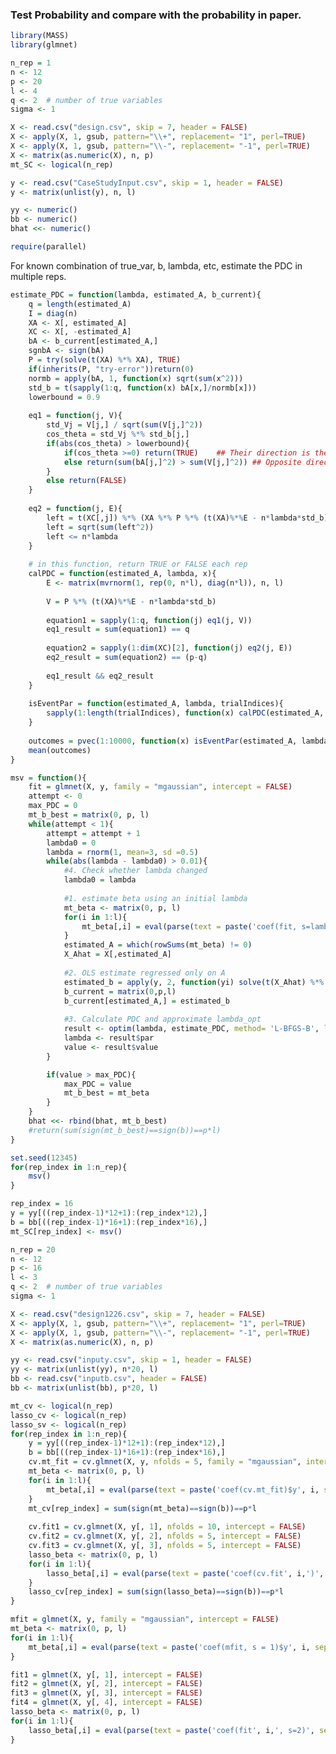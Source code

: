 ### Test Probability and compare with the probability in paper.
```r
library(MASS)
library(glmnet)
```

```r
n_rep = 1
n <- 12
p <- 20
l <- 4
q <- 2  # number of true variables
sigma <- 1

X <- read.csv("design.csv", skip = 7, header = FALSE)
X <- apply(X, 1, gsub, pattern="\\+", replacement= "1", perl=TRUE)
X <- apply(X, 1, gsub, pattern="\\-", replacement= "-1", perl=TRUE)
X <- matrix(as.numeric(X), n, p)
mt_SC <- logical(n_rep)

y <- read.csv("CaseStudyInput.csv", skip = 1, header = FALSE)
y <- matrix(unlist(y), n, l)

yy <- numeric()
bb <- numeric()
bhat <<- numeric()
```


```r
require(parallel)
```

For known combination of true_var, b, lambda, etc, estimate the PDC in multiple reps.
```r
estimate_PDC = function(lambda, estimated_A, b_current){
    q = length(estimated_A)
    I = diag(n)
    XA <- X[, estimated_A]
    XC <- X[, -estimated_A]
    bA <- b_current[estimated_A,]
    sgnbA <- sign(bA)
    P = try(solve(t(XA) %*% XA), TRUE)
    if(inherits(P, "try-error"))return(0)
    normb = apply(bA, 1, function(x) sqrt(sum(x^2)))
    std_b = t(sapply(1:q, function(x) bA[x,]/normb[x]))
    lowerbound = 0.9
    
    eq1 = function(j, V){
        std_Vj = V[j,] / sqrt(sum(V[j,]^2))
        cos_theta = std_Vj %*% std_b[j,]
        if(abs(cos_theta) > lowerbound){
            if(cos_theta >=0) return(TRUE)    ## Their direction is the same
            else return(sum(bA[j,]^2) > sum(V[j,]^2)) ## Opposite direction
        }
        else return(FALSE)
    }
    
    eq2 = function(j, E){
        left = t(XC[,j]) %*% (XA %*% P %*% (t(XA)%*%E - n*lambda*std_b) - E )
        left = sqrt(sum(left^2))
        left <= n*lambda
    }
    
    # in this function, return TRUE or FALSE each rep
    calPDC = function(estimated_A, lambda, x){
        E <- matrix(mvrnorm(1, rep(0, n*l), diag(n*l)), n, l) 
        
        V = P %*% (t(XA)%*%E - n*lambda*std_b)
        
        equation1 = sapply(1:q, function(j) eq1(j, V))
        eq1_result = sum(equation1) == q
        
        equation2 = sapply(1:dim(XC)[2], function(j) eq2(j, E))
        eq2_result = sum(equation2) == (p-q)
        
        eq1_result && eq2_result
    }
    
    isEventPar = function(estimated_A, lambda, trialIndices){
        sapply(1:length(trialIndices), function(x) calPDC(estimated_A, lambda, x))
    }
    
    outcomes = pvec(1:10000, function(x) isEventPar(estimated_A, lambda, x))
    mean(outcomes)
}
```


```r
msv = function(){
    fit = glmnet(X, y, family = "mgaussian", intercept = FALSE)
    attempt <- 0
    max_PDC = 0
    mt_b_best = matrix(0, p, l)
    while(attempt < 1){
        attempt = attempt + 1
        lambda0 = 0
        lambda = rnorm(1, mean=3, sd =0.5)
        while(abs(lambda - lambda0) > 0.01){
            #4. Check whether lambda changed
            lambda0 = lambda
            
            #1. estimate beta using an initial lambda
            mt_beta <- matrix(0, p, l)
            for(i in 1:l){
                mt_beta[,i] = eval(parse(text = paste('coef(fit, s=lambda0)$y', i, sep='')))[-1,] 
            }
            estimated_A = which(rowSums(mt_beta) != 0)
            X_Ahat = X[,estimated_A]
            
            #2. OLS estimate regressed only on A 
            estimated_b = apply(y, 2, function(yi) solve(t(X_Ahat) %*% X_Ahat) %*% t(X_Ahat) %*% yi)
            b_current = matrix(0,p,l)
            b_current[estimated_A,] = estimated_b
            
            #3. Calculate PDC and approximate lambda_opt
            result <- optim(lambda, estimate_PDC, method= 'L-BFGS-B', lower = 0, control=list(fnscale=-1), estimated_A = estimated_A, b_current = b_current)
            lambda <- result$par
            value <- result$value
        }

        if(value > max_PDC){
            max_PDC = value
            mt_b_best = mt_beta
        }
    }
    bhat <<- rbind(bhat, mt_b_best)
    #return(sum(sign(mt_b_best)==sign(b))==p*l)
}
```


```r
set.seed(12345)
for(rep_index in 1:n_rep){
    msv()
} 
```

```r
rep_index = 16
y = yy[((rep_index-1)*12+1):(rep_index*12),]
b = bb[((rep_index-1)*16+1):(rep_index*16),]
mt_SC[rep_index] <- msv()
```


```r
n_rep = 20
n <- 12
p <- 16
l <- 3
q <- 2  # number of true variables
sigma <- 1

X <- read.csv("design1226.csv", skip = 7, header = FALSE)
X <- apply(X, 1, gsub, pattern="\\+", replacement= "1", perl=TRUE)
X <- apply(X, 1, gsub, pattern="\\-", replacement= "-1", perl=TRUE)
X <- matrix(as.numeric(X), n, p)

yy <- read.csv("inputy.csv", skip = 1, header = FALSE)
yy <- matrix(unlist(yy), n*20, l)
bb <- read.csv("inputb.csv", header = FALSE)
bb <- matrix(unlist(bb), p*20, l)

mt_cv <- logical(n_rep)
lasso_cv <- logical(n_rep)
lasso_sv <- logical(n_rep)
for(rep_index in 1:n_rep){
    y = yy[((rep_index-1)*12+1):(rep_index*12),]
    b = bb[((rep_index-1)*16+1):(rep_index*16),]
    cv.mt_fit = cv.glmnet(X, y, nfolds = 5, family = "mgaussian", intercept = FALSE)
    mt_beta <- matrix(0, p, l)
    for(i in 1:l){
        mt_beta[,i] = eval(parse(text = paste('coef(cv.mt_fit)$y', i, sep='')))[-1,] 
    }
    mt_cv[rep_index] = sum(sign(mt_beta)==sign(b))==p*l
    
    cv.fit1 = cv.glmnet(X, y[, 1], nfolds = 10, intercept = FALSE)
    cv.fit2 = cv.glmnet(X, y[, 2], nfolds = 5, intercept = FALSE)
    cv.fit3 = cv.glmnet(X, y[, 3], nfolds = 5, intercept = FALSE)
    lasso_beta <- matrix(0, p, l)
    for(i in 1:l){
        lasso_beta[,i] = eval(parse(text = paste('coef(cv.fit', i,')', sep='')))[-1,]
    }
    lasso_cv[rep_index] = sum(sign(lasso_beta)==sign(b))==p*l
}
```

```r
mfit = glmnet(X, y, family = "mgaussian", intercept = FALSE)
mt_beta <- matrix(0, p, l)
for(i in 1:l){
    mt_beta[,i] = eval(parse(text = paste('coef(mfit, s = 1)$y', i, sep='')))[-1,] 
}

fit1 = glmnet(X, y[, 1], intercept = FALSE)
fit2 = glmnet(X, y[, 2], intercept = FALSE)
fit3 = glmnet(X, y[, 3], intercept = FALSE)
fit4 = glmnet(X, y[, 4], intercept = FALSE)
lasso_beta <- matrix(0, p, l)
for(i in 1:l){
    lasso_beta[,i] = eval(parse(text = paste('coef(fit', i,', s=2)', sep='')))[-1,]
}
```




